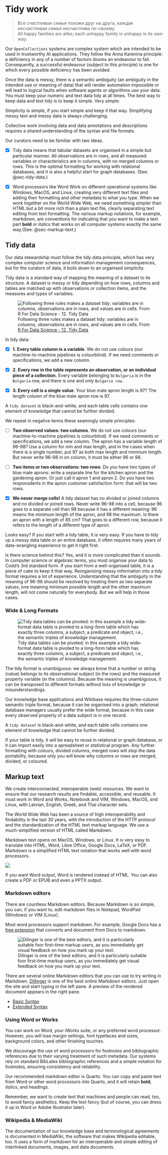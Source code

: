 # Tidy work {#sec-tidy}

> Все счастливые семьи похожи друг на друга, каждая несчастливая семья несчастлива по-своему.</br> All happy families are alike; each unhappy family is unhappy in its own way.

Our `OpenCollections` systems are complex system which are intended to be used in trustworthy AI applications. They follow the Anna Karenina principle: a deficiency in any of a number of factors dooms an endeavour to fail. Consequently, a successful endeavour (subject to this principle) is one for which every possible deficiency has been avoided.

Once the data is messy, there is a semantic ambiguity (an ambiguity in the intended use or meaning of data) that will render automation impossible or will lead to logical faults when software agents or algorithms use your data. You must keep your numeric and text data tidy at all times. The best way to keep data and text tidy is to keep it simple. Very simple.

Simplicity is simple, if you start simple and keep it that way. Simplifying messy text and messy data is always challenging.

Collective work involving data and data annotations and descriptions requires a shared understanding of the syntax and file formats.

Our curators need to be familiar with two ideas.

-   [x] Tidy data means that tabular datasets are organised in a simple but particular manner. All observations are in rows, and all measured variables or characteristics are in columns, with no merged columns or rows. This is the optimal formatting for working with relational databases, and it is also a helpful start for graph databases. (See: @sec-tidy-data.)

-   [x] Word processors like Word Work on different operational systems like Windows, MacOS, and Linux, creating very different text files and adding their formatting and other metadata to what you type. When we work together on the World Wide Web, we need something simpler than HTML but a bit more rich than a plain text file, clearly separating text editing from text formatting. The various markup notations, for example, *markdown*, are conventions for indicating that you want to make a text part **bold** or *italics* that works on all computer systems exactly the same way.(See: @sec-markup-text.)

## Tidy data {#sec-tidy-data}

Our data stewardship must follow the tidy data principle, which has very complex computer science and information management consequences, but for the curators of data, it boils down to an organised simplicity.

Tidy data is a standard way of mapping the meaning of a dataset to its structure. A dataset is messy or tidy depending on how rows, columns and tables are matched up with observations or collection items, and the measures and types of variables.

![Following three rules makes a dataset tidy: variables are in columns, observations are in rows, and values are in cells. From [R For Data Science - 12. Tidy Data](https://r4ds.had.co.nz/tidy-data.html)](https://d33wubrfki0l68.cloudfront.net/6f1ddb544fc5c69a2478e444ab8112fb0eea23f8/91adc/images/tidy-1.png){fig-align="center"}

In tidy data:

-   [x] **1. Every table column is a variable**. We do not use colours (our machine-to-machine pipelines is colourblind). If we need comments or specifications, we add a new column.

-   [x] **2. Every row in the table represents an observation, or an individual piece of a collection.** Every variable belonging to `Bulgaria` is in the `Bulgaria` row, and there is one and only `Bulgaria row`.

-   [x] **3. Every cell is a single value**. Your blue male apron length is 97? The length column of the blue male apron row is 97.

::: callout-note
A `tidy dataset` is black-and-white, and each table cells contains one element of knowledge that cannot be further divided.
:::

We repeat in negative terms these seamingly simple principles:

-   [ ] **Two observed values: two columns**. We do not use colours (our machine-to-machine pipelines is colourblind). If we need comments or specifications, we add a new column. The apron has a variable length of 96-98? Use a column for min and max length, and in the cases when there is a single number, put 97 as both max length and minimum length. But never write 96-98 in on column, it must be either 96 or 98.

-   [ ] **Two items or two observations: two rows**: Do you have two types of blue male aprons: write a separate line for the kitchen apron and the gardening apron. Or just call it apron 1 and apron 2. Do you have two responsdents in the apron customer satisfaction form: that will be two rows.

-   [x] **We never merge cells!** A tidy dataset has no divided or joined columns and no divided or joined rows. Never write 96-98 into a cell, because 96 goes to a separate cell than 98 because it has a different meaning: 96 means the minimum length of the apron, and 98 the maximum. Is there an apron with a length of 85 cm? That goes to a different row, because it refers to the length of a different type of apron.

Looks easy? If you start with a tidy table, it *is* very easy. If you have to tidy up a messy data table or an entire database, it often requires many years of data-wrangling experience to get it right first.

Is there science behind this? Yes, and it is more complicated than it sounds. In computer science or algebraic terms, you must organise your data to Codd's 3rd standard form. If you start from a well-organised table, it is a piece of cake to keep it that way. Reorganising messy information into a tidy format requires a lot of experience. Understanding that the ambiguity in the meaning of 96-98 should be resolved by treating them as two separate values, one meaning minimum possible length and the other maximum length, will not come naturally for everybody. But we will help in those cases.

### Wide & Long Formats

![Tidy data tables can be pivoted: in this example a tidy wide-format data table is pivoted to a long-form table which has exactly three columns, a subject, a predicate and object, i.e., the semantic triples of knowledge management.](png/tidy/pivot_longer_to_statements_notitle_2x1.png){fig-align="center"}

The tidy format is unambiguous: we always know that a number or string (value) belongs to its observational subject (in the rows) and the measured property variable (in the columns). Because the meaning is unambiguous, it can be transposed to different formats without loss of knowledge or misunderstandings.

Our knowledge base applications and Wikibase requires the three-column semantic triple format, because it can be organised into a graph; relational database managers usually prefer the wide format, because in this case every observed property of a data subject is in one record.

::: callout-note
A `tidy dataset` is black-and-white, and each table cells contains one element of knowledge that cannot be further divided.
:::

If your table is tidy, it will be easy to reuse in relational or graph database, or it can import easily into a spreadsheet or statistical program. Any further formatting with colours, divided columns, merged rows will stop the data portability, because only you will know why columns or rows are merged, divided, or coloured.

## Markup text {#sec-markup-text}

We create interconnected, interoperable (web) resources. We want to ensure that our research results are findable, accessible, and reusable. It must work in Word and Works, Notebook and VIM, Windows, MacOS, and Linux, with Latvian, English, Greek, and Thai character sets.

The World Wide Web has been a source of high interoperability and findability in the last 30 years, with the introduction of the HTTP protocol and the standardization of the HTML text markup language. We use a much-simplified version of HTML called Markdown.

Markdown text opens on MacOS, Windows, or Linux. It is very easy to translate into HTML, Word, Libre Office, Google Docs, LaTeX, or PDF. Markdown is a simplified HTML text notation that works well with word processors.

![](https://mdg.imgix.net/assets/images/markdown-flowchart.png?auto=format&fit=clip&q=40&w=1080){fig-align="center"}

If you want Word output, Word is rendered instead of HTML. You can also create a PDF or EPUB and even a PPTX output.

### Markdown editors

There are countless Markdown editors. Because Markdown is so simple, you can, if you want to, edit markdown files in Notepad, WordPad (Windows) or VIM (Linux).

Most word processors support markdown. For example, Google Docs has a [free extension](https://workspace.google.com/marketplace/app/docs_to_markdown/700168918607) that converts and document from Docs to markdown.

![Dilinger is one of the best editors, and it is particularly suitable foor first-time markup users, as you immediately get visual feedback on how you mark up your text.](png/dilliger_example.png){fig-align="center"}

There are several online Markdown editors that you can use to try writing in Markdown. [Dillinger](https://dillinger.io/) is one of the best online Markdown editors. Just open the site and start typing in the left pane. A preview of the rendered document appears in the right pane.

-   [Basic Syntax](https://www.markdownguide.org/basic-syntax/)
-   [Extended Syntax](https://www.markdownguide.org/extended-syntax/)

::: callout-tip
### Using Word or Works

You can work on Word, your iWorks suite, or any preferred word processor. However, you will lose margin settings, font typefaces and sizes, background colors, and other finishing touches.

We discourage the use of word processors for footnotes and bibliographic references due to their varying treatment of such metadata. Our systems rely on standard BibLatex bibliographic references and a simple notation for footnotes, ensuring consistency and reliability.

Our recommended markdown editor is Quarto. You can copy and paste text from Word or other word processors into Quarto, and it will retain **bold**, *italics*, and headings.

Remember, we want to create text that machines and people can read, too, to avoid fancy aesthetics. Keep the text fancy (but of course, you can dress it up in Word or Adobe Illustrator later).
:::

### Wikipedia & MediaWiki

The documentation of our knowledge base and terminological agreements is documented in MediaWiki, the software that makes Wikipedia editable, too. It uses a form of markdown for an interoperable and simple editing of interlinked documents, images, and data documents.
